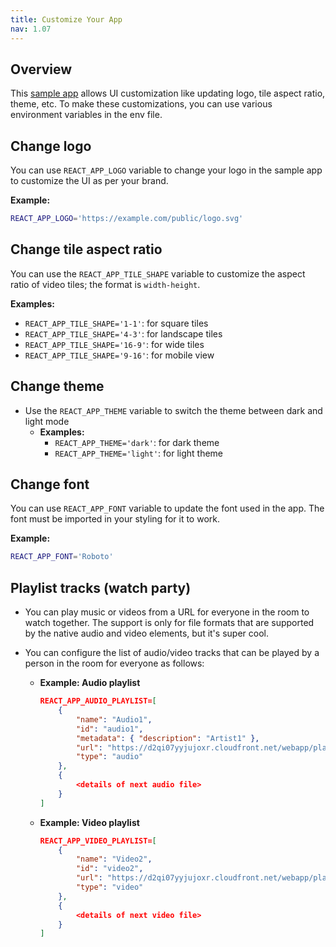 ```yaml
---
title: Customize Your App
nav: 1.07
---
```


## Overview

This [sample app](https://github.com/100mslive/100ms-web) allows UI customization like updating logo, tile aspect ratio, theme, etc. To make these customizations, you can use various environment variables in the env file.

## Change logo

You can use `REACT_APP_LOGO` variable to change your logo in the sample app to customize the UI as per your brand.

**Example:**

```bash
REACT_APP_LOGO='https://example.com/public/logo.svg'
```

## Change tile aspect ratio

You can use the `REACT_APP_TILE_SHAPE` variable to customize the aspect ratio of video tiles; the format is `width-height`.

**Examples:**

-   `REACT_APP_TILE_SHAPE='1-1'`: for square tiles
-   `REACT_APP_TILE_SHAPE='4-3'`: for landscape tiles
-   `REACT_APP_TILE_SHAPE='16-9'`: for wide tiles
-   `REACT_APP_TILE_SHAPE='9-16'`: for mobile view

## Change theme

-   Use the `REACT_APP_THEME` variable to switch the theme between dark and light mode
    -   **Examples:**
        -   `REACT_APP_THEME='dark'`: for dark theme
        -   `REACT_APP_THEME='light'`: for light theme

## Change font

You can use `REACT_APP_FONT` variable to update the font used in the app. The font must be imported in your styling for it to work.

**Example:**

```bash
REACT_APP_FONT='Roboto'
```

## Playlist tracks (watch party)

-   You can play music or videos from a URL for everyone in the room to watch together. The support is only for file formats that are supported by the native audio and video elements, but it's super cool.

-   You can configure the list of audio/video tracks that can be played by a person in the room for everyone as follows:

    -   **Example: Audio playlist**

        ```json
        REACT_APP_AUDIO_PLAYLIST=[
            {
                "name": "Audio1",
                "id": "audio1",
                "metadata": { "description": "Artist1" },
                "url": "https://d2qi07yyjujoxr.cloudfront.net/webapp/playlist/audio1.mp3",
                "type": "audio"
            },
            {
                <details of next audio file>
            }
        ]
        ```

    -   **Example: Video playlist**

        ```json
        REACT_APP_VIDEO_PLAYLIST=[
            {
                "name": "Video2",
                "id": "video2",
                "url": "https://d2qi07yyjujoxr.cloudfront.net/webapp/playlist/video2.mp4",
                "type": "video"
            },
            {
                <details of next video file>
            }
        ]
        ```
